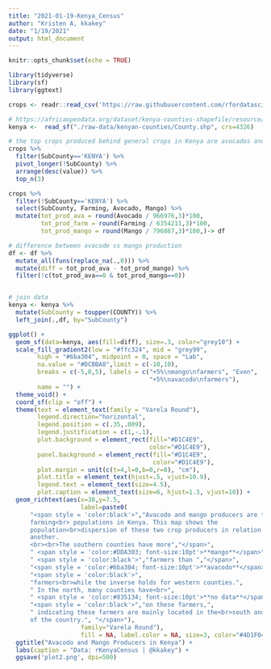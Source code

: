 ```yaml
---
title: "2021-01-19-Kenya_Census"
author: "Kristen A, kkakey"
date: "1/19/2021"
output: html_document
---
```


```r
knitr::opts_chunk$set(echo = TRUE)
```

```r
library(tidyverse)
library(sf)
library(ggtext)
```

```r
crops <- readr::read_csv('https://raw.githubusercontent.com/rfordatascience/tidytuesday/master/data/2021/2021-01-19/crops.csv')

# https://africaopendata.org/dataset/kenya-counties-shapefile/resource/0b78f25e-494e-4258-96b8-a3ab2b35b121
kenya <-  read_sf("./raw-data/kenyan-counties/County.shp", crs=4326)
```

```r
# the top crops produced behind general crops in Kenya are avocados and mangos
crops %>%
  filter(SubCounty=='KENYA') %>%
  pivot_longer(!SubCounty) %>%
  arrange(desc(value)) %>%
  top_n(3)
```


```r
crops %>%
  filter(!SubCounty=='KENYA') %>%
  select(SubCounty, Farming, Avocado, Mango) %>%
  mutate(tot_prod_ava = round(Avocado / 966976,3)*100,
         tot_prod_farm = round(Farming / 6354211,3)*100,
         tot_prod_mango = round(Mango / 796867,3)*100,)-> df

# difference between avacode vs mango production
df <- df %>%
  mutate_all(funs(replace_na(.,0))) %>%
  mutate(diff = tot_prod_ava - tot_prod_mango) %>%
  filter(!c(tot_prod_ava==0 & tot_prod_mango==0))


# join data
kenya <- kenya %>%
  mutate(SubCounty = toupper(COUNTY)) %>%
  left_join(.,df, by="SubCounty")
```


```r
ggplot() +
  geom_sf(data=kenya, aes(fill=diff), size=.3, color="grey10") +
  scale_fill_gradient2(low = "#ffc324", mid = "grey99",
        high = "#6ba304", midpoint = 0, space = "Lab",
        na.value = "#DCBBA8",limit = c(-10,10), 
        breaks = c(-5,0,5), labels = c("+5%\nmango\nfarmers", "Even",
                                       "+5%\navacodo\nfarmers"),
        name = "") +
  theme_void() +
  coord_sf(clip = "off") +
  theme(text = element_text(family = "Varela Round"),
        legend.direction="horizontal",
        legend.position = c(.35,.009),
        legend.justification = c(1,-.1),
        plot.background = element_rect(fill="#D1C4E9",
                                       color="#D1C4E9"),
        panel.background = element_rect(fill="#D1C4E9",
                                        color="#D1C4E9"),
        plot.margin = unit(c(t=4,l=0,b=0,r=0), "cm"),
        plot.title = element_text(hjust=.5, vjust=10.9),
        legend.text = element_text(size=4.5),
        plot.caption = element_text(size=6, hjust=1.3, vjust=10)) +
  geom_richtext(aes(x=38,y=7.5,
                    label=paste0(
      "<span style = 'color:black'>","Avacodo and mango producers are two major
      farming<br> populations in Kenya. This map shows the
      population<br>dispersion of these two crop producers in relation to one
      another.
      <br><br>The southern counties have more","</span>",
      " <span style = 'color:#DDA303; font-size:10pt'>**mango**</span>",
      " <span style = 'color:black'>","farmers than ","</span>",
      "<span style = 'color:#6ba304; font-size:10pt'>**avacodo**</span> ",
      "<span style = 'color:black'>",
      "farmers<br>while the inverse holds for western counties.",
      " In the north, many counties have<br>",
      " <span style = 'color:#835134; font-size:10pt'>**no data**</span> ",
      "<span style = 'color:black'>","on these farmers,",
      " indicating these farmers are mainly located in the<br>south and south-west 
      of the country.", "</span>"),
                    family="Varela Round"), 
                    fill = NA, label.color = NA, size=3, color="#4D1F04") +
  ggtitle("Avacodo and Mango Producers in Kenya") +
  labs(caption = "Data: rKenyaCensus | @kkakey") +
  ggsave('plot2.png', dpi=500)
```


